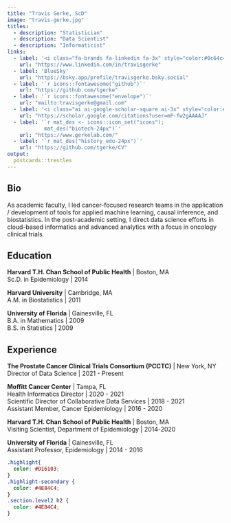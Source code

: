 ```yaml
---
title: "Travis Gerke, ScD"
image: "travis-gerke.jpg"
titles:
  - description: "Statistician"
  - description: "Data Scientist"
  - description: "Informaticist"
links:
  - label: '<i class="fa-brands fa-linkedin fa-3x" style="color:#0c64c4">'
    url: "https://www.linkedin.com/in/travisgerke"
  - label: 'BlueSky'
    url: "https://bsky.app/profile/travisgerke.bsky.social"
  - label: '`r icons::fontawesome("github")`'
    url: "https://github.com/tgerke"
  - label: '`r icons::fontawesome("envelope")`'
    url: "mailto:travisgerke@gmail.com"
  - label: '<i class="ai ai-google-scholar-square ai-3x" style="color:#4387f6"></i>'
    url: "https://scholar.google.com/citations?user=mP-fw2gAAAAJ"
  - label: '`r mat_des <- icons::icon_set("icons");
            mat_des("biotech-24px")`'
    url: "https://www.gerkelab.com/" 
  - label: '`r mat_des("history_edu-24px")`'
    url: "https://github.com/tgerke/CV"
output:
  postcards::trestles
---
```


## Bio

As academic faculty, I led cancer-focused research teams in the application / development of tools for applied <span class="highlight">machine learning, causal inference, and biostatistics</span>. In the post-academic setting, I direct data science efforts in <span class="highlight">cloud-based informatics and advanced analytics</span> with a focus in oncology clinical trials.

## Education

**Harvard T.H. Chan School of Public Health** | Boston, MA<br>
Sc.D. in Epidemiology | 2014

**Harvard University** | Cambridge, MA<br>
A.M. in Biostatistics | 2011

**University of Florida** | Gainesville, FL<br>
B.A. in Mathematics | 2009<br>
B.S. in Statistics | 2009

## Experience

**The Prostate Cancer Clinical Trials Consortium (PCCTC)** | New York, NY<br>
Director of Data Science | 2021 - Present

**Moffitt Cancer Center** | Tampa, FL<br>
Health Informatics Director | 2020 - 2021<br>
Scientific Director of Collaborative Data Services | 2018 - 2021<br>
Assistant Member, Cancer Epidemiology | 2016 - 2020

**Harvard T.H. Chan School of Public Health** | Boston, MA<br>
Visiting Scientist, Department of Epidemiology | 2014-2020

**University of Florida** | Gainesville, FL<br>
Assistant Professor, Epidemiology | 2014 - 2016

```css
.highlight{
  color: #D16103; 
}
.highlight-secondary {
  color: #4E84C4;
}
.section.level2 h2 {
  color: #4E84C4;
}
```
